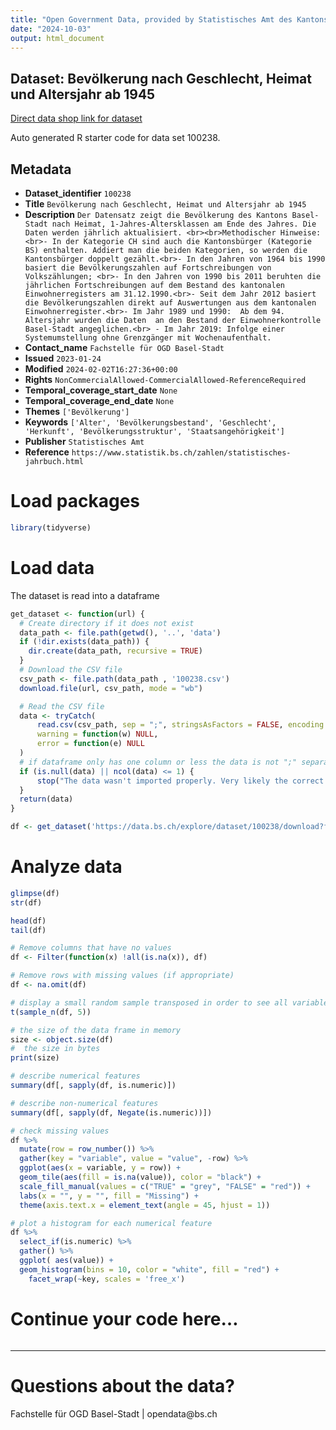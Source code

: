 ```yaml
---
title: "Open Government Data, provided by Statistisches Amt des Kantons Basel-Stadt - Fachstelle OGD"
date: "2024-10-03"
output: html_document
---
```


## Dataset: Bevölkerung nach Geschlecht, Heimat und Altersjahr ab 1945

[Direct data shop link for dataset](https://data.bs.ch/explore/dataset/100238)

Auto generated R starter code for data set 100238.

## Metadata

- **Dataset_identifier** `100238`
- **Title** `Bevölkerung nach Geschlecht, Heimat und Altersjahr ab 1945`
- **Description** `Der Datensatz zeigt die Bevölkerung des Kantons Basel-Stadt nach Heimat, 1-Jahres-Altersklassen am Ende des Jahres. Die Daten werden jährlich aktualisiert. <br><br>Methodischer Hinweise: <br>- In der Kategorie CH sind auch die Kantonsbürger (Kategorie BS) enthalten. Addiert man die beiden Kategorien, so werden die Kantonsbürger doppelt gezählt.<br>- In den Jahren von 1964 bis 1990 basiert die Bevölkerungszahlen auf Fortschreibungen von Volkszählungen; <br>- In den Jahren von 1990 bis 2011 beruhten die jährlichen Fortschreibungen auf dem Bestand des kantonalen Einwohnerregisters am 31.12.1990.<br>- Seit dem Jahr 2012 basiert die Bevölkerungszahlen direkt auf Auswertungen aus dem kantonalen Einwohnerregister.<br>- Im Jahr 1989 und 1990:  Ab dem 94. Altersjahr wurden die Daten  an den Bestand der Einwohnerkontrolle Basel-Stadt angeglichen.<br> - Im Jahr 2019: Infolge einer Systemumstellung ohne Grenzgänger mit Wochenaufenthalt.`
- **Contact_name** `Fachstelle für OGD Basel-Stadt`
- **Issued** `2023-01-24`
- **Modified** `2024-02-02T16:27:36+00:00`
- **Rights** `NonCommercialAllowed-CommercialAllowed-ReferenceRequired`
- **Temporal_coverage_start_date** `None`
- **Temporal_coverage_end_date** `None`
- **Themes** `['Bevölkerung']`
- **Keywords** `['Alter', 'Bevölkerungsbestand', 'Geschlecht', 'Herkunft', 'Bevölkerungsstruktur', 'Staatsangehörigkeit']`
- **Publisher** `Statistisches Amt`
- **Reference** `https://www.statistik.bs.ch/zahlen/statistisches-jahrbuch.html`


# Load packages

```r

library(tidyverse)
```

# Load data

The dataset is read into a dataframe

```r
get_dataset <- function(url) {
  # Create directory if it does not exist
  data_path <- file.path(getwd(), '..', 'data')
  if (!dir.exists(data_path)) {
    dir.create(data_path, recursive = TRUE)
  }
  # Download the CSV file
  csv_path <- file.path(data_path , '100238.csv')
  download.file(url, csv_path, mode = "wb")

  # Read the CSV file
  data <- tryCatch(
      read.csv(csv_path, sep = ";", stringsAsFactors = FALSE, encoding = "UTF-8"),
      warning = function(w) NULL,
      error = function(e) NULL
  )
  # if dataframe only has one column or less the data is not ";" separated
  if (is.null(data) || ncol(data) <= 1) {
      stop("The data wasn't imported properly. Very likely the correct separator couldn't be found.\nPlease check the dataset manually and adjust the code.")
  }
  return(data)
}
```

```r

df <- get_dataset('https://data.bs.ch/explore/dataset/100238/download?format=csv&timezone=Europe%2FZurich')

```

# Analyze data

```r

glimpse(df)
str(df)

head(df)
tail(df)

```

```r
# Remove columns that have no values
df <- Filter(function(x) !all(is.na(x)), df)

# Remove rows with missing values (if appropriate)
df <- na.omit(df)
```

```r
# display a small random sample transposed in order to see all variables
t(sample_n(df, 5))
```

```r
# the size of the data frame in memory
size <- object.size(df)
#  the size in bytes
print(size)
```

```r
# describe numerical features
summary(df[, sapply(df, is.numeric)])
```

```r
# describe non-numerical features
summary(df[, sapply(df, Negate(is.numeric))])
```

```r
# check missing values
df %>%
  mutate(row = row_number()) %>%
  gather(key = "variable", value = "value", -row) %>%
  ggplot(aes(x = variable, y = row)) +
  geom_tile(aes(fill = is.na(value)), color = "black") +
  scale_fill_manual(values = c("TRUE" = "grey", "FALSE" = "red")) +
  labs(x = "", y = "", fill = "Missing") +
  theme(axis.text.x = element_text(angle = 45, hjust = 1))
```

```r
# plot a histogram for each numerical feature
df %>%
  select_if(is.numeric) %>%
  gather() %>%
  ggplot( aes(value)) +
  geom_histogram(bins = 10, color = "white", fill = "red") +
    facet_wrap(~key, scales = 'free_x')
```

# Continue your code here...

```r

```
------------------------------------------------------------------------

# Questions about the data?

Fachstelle für OGD Basel-Stadt | opendata@bs.ch
